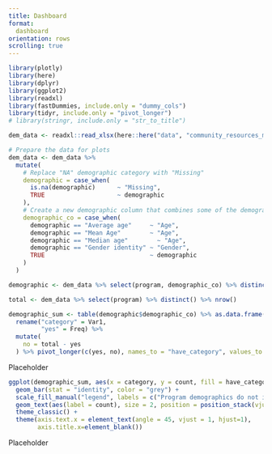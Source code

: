 ```yaml
---
title: Dashboard
format: 
  dashboard
orientation: rows
scrolling: true 
---
```


```r
library(plotly)
library(here)
library(dplyr)
library(ggplot2)
library(readxl)
library(fastDummies, include.only = "dummy_cols")
library(tidyr, include.only = "pivot_longer")
# library(stringr, include.only = "str_to_title")
```

```r
dem_data <- readxl::read_xlsx(here::here("data", "community_resources_map_data.xlsx"), sheet = "demographics") 
```

```r
# Prepare the data for plots
dem_data <- dem_data %>%
  mutate(
    # Replace "NA" demographic category with "Missing"
    demographic = case_when(
      is.na(demographic)      ~ "Missing",
      TRUE                    ~ demographic
    ),
    # Create a new demographic column that combines some of the demographics 
    demographic_co = case_when(
      demographic == "Average age"     ~ "Age",
      demographic == "Mean Age"        ~ "Age",
      demographic == "Median age"        ~ "Age",
      demographic == "Gender identity" ~ "Gender",
      TRUE                             ~ demographic
    )
  )
```

```r
demographic <- dem_data %>% select(program, demographic_co) %>% distinct()

total <- dem_data %>% select(program) %>% distinct() %>% nrow()

demographic_sum <- table(demographic$demographic_co) %>% as.data.frame() %>%
  rename("category" = Var1,
         "yes" = Freq) %>%
  mutate(
    no = total - yes
  ) %>% pivot_longer(c(yes, no), names_to = "have_category", values_to = "count")
```

::: {.card title="Placeholder"}
Placeholder
:::

```r
ggplot(demographic_sum, aes(x = category, y = count, fill = have_category)) +
  geom_bar(stat = "identity", color = "grey") +
  scale_fill_manual("legend", labels = c("Program demographics do not include category", "Program demographics include category"), values = c("no" = "transparent", "yes" = "#00FFFF"))+
  geom_text(aes(label = count), size = 2, position = position_stack(vjust = 0.5)) +
  theme_classic() + 
  theme(axis.text.x = element_text(angle = 45, vjust = 1, hjust=1),
        axis.title.x=element_blank())
```
::: {.card title="Placeholder"}
Placeholder
:::
